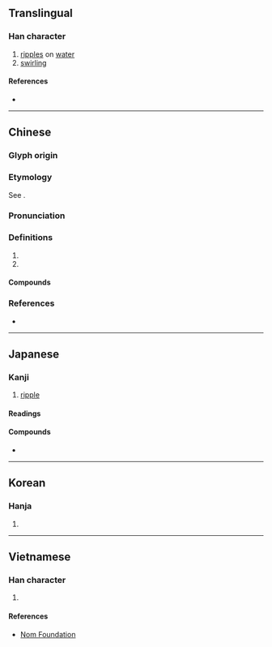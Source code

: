 {{character info/new}}
==Translingual==

===Han character===
{{Han char|rn=85|rad=水|as=11|sn=14|four=34121|canj=EKHR|ids=⿰氵猗}}

# [[ripple]]s on [[water]]
# [[swirling]]

====References====
* {{Han ref|kx=0646.300|dkj=18164|dj=1056.090|hdz=31727.020|uh=6F2A|ud=28458|bh=BAAC|bd=47788}}

----

==Chinese==
{{zh-forms}}

===Glyph origin===
{{Han etym}}
===Etymology===
See {{zh-l|漣漪}}.
===Pronunciation===
{{zh-pron
|m=yī
|c=ji1,ji2
|mn=ī
|mc=y
|oc=y
|cat=n,part
}}

===Definitions===
{{zh-hanzi}}

# {{zh-short|漣漪}}
# {{zh-alt-form|猗}}

====Compounds====
{{zh-der|淪漪|漣漪|漪漣}}

===References===
* {{R:yue:Hanzi}}

----

==Japanese==

===Kanji===
{{ja-kanji|rs=水11}}

# [[ripple]]

====Readings====
{{ja-readings|goon=[[い]] (i)|kanon=[[い]] (i)|kun=[[なみ]] (nami)}}

====Compounds====
* {{ja-r|漣漪|れんい|[[ripple]]}}

----

==Korean==

===Hanja===
{{ko-hanja|hangeul=의|eumhun=|rv=ui|mr=ŭi|y=uy}}

# {{defn|lang=ko|sort=水11}}

----

==Vietnamese==

===Han character===
{{vi-readings|rs=水11| hanviet = y}}

# {{defn|lang=vi|sort=水11}}

====References====
*[http://nomfoundation.org/common/nom_details.php?codepoint=6f2a Nom Foundation]